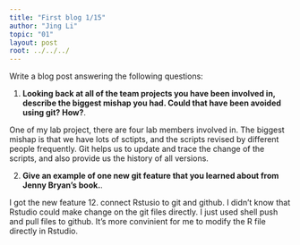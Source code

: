 ```yaml
---
title: "First blog 1/15"
author: "Jing Li"
topic: "01"
layout: post
root: ../../../
---
```



Write a blog post answering the following questions: 

1. **Looking back at all of the team projects you have been involved in, describe the biggest mishap you had. Could that have been avoided using git? How?**. 

One of my lab project, there are four lab members involved in. The biggest mishap is that we have lots of sctipts, and the scripts revised by different people frequently. Git helps us to update and trace the change of the scripts, and also provide us the history of all versions.

2. **Give an example of one new git feature that you learned about from Jenny Bryan's book.**.

I got the new feature 12. connect Rstusio to git and github. I didn't know that Rstudio could make change on the git files directly. I just used shell push and pull files to github. It's more convinient for me to modify the R file directly in Rstudio.